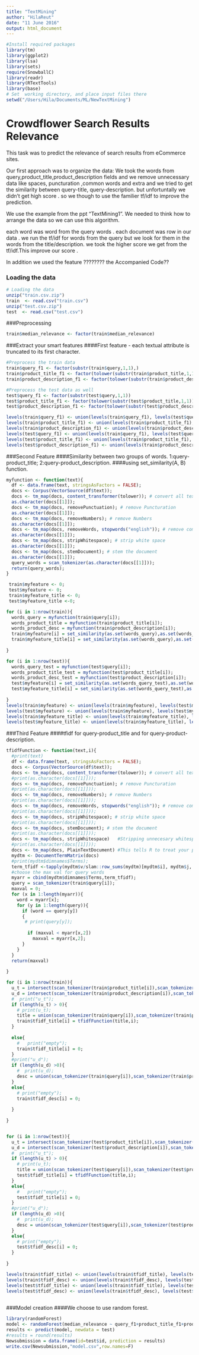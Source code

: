 ```yaml
---
title: "TextMining"
author: "HilaReut"
date: "11 June 2016"
output: html_document
---
```


```r
#Install required packages
library(tm)
library(ggplot2)
library(lsa)
library(sets)
require(SnowballC)
library(readr)
library(RTextTools)
library(base)
# Set  working directory, and place input files there
setwd("/Users/Hila/Documents/ML/NewTextMining")
```


<h1>Crowdflower Search Results Relevance</h1>

This task was to predict the relevance of search results from eCommerce sites.

Our first approach was to organize the data:
We took the words from query,product_title,product_description fields and we remove unnecessary data like spaces, puncturation ,common words and extra and we tried to get the similarity between query-title, query-description.
but unfortuntally we didn't get high score . so we though to use the familier tf/idf to improve the prediction.

We use the example from the ppt "TextMining1".
We needed to think how to arrange the data so we can use this algorithm.

each word was word from the query words .
each document was row in our data .
we run the tf/idf for words from the query but we look for them in the words from the title/description.
we took the higher score we get from the tf/idf.This improve our score .

In addition we used the feature ???????? the Accompanied Code??


<h3>Loading the data</h3>

```r
# Loading the data
unzip("train.csv.zip")
train  <- read.csv("train.csv")
unzip("test.csv.zip")
test  <- read.csv("test.csv")
```


###Preprocessing

```r
train$median_relevance <- factor(train$median_relevance)
```

###Extract your smart features
####First feature - each textual attribute is truncated to its first character.


```r
#Preprocess the train data
train$query_f1 <- factor(substr(train$query,1,1),)
train$product_title_f1 <- factor(tolower(substr(train$product_title,1,1)))
train$product_description_f1 <- factor(tolower(substr(train$product_description,1,1)))

#Preprocess the test data as well
test$query_f1 <- factor(substr(test$query,1,1))
test$product_title_f1 <- factor(tolower(substr(test$product_title,1,1)))
test$product_description_f1 <- factor(tolower(substr(test$product_description,1,1)))

levels(train$query_f1) <- union(levels(train$query_f1), levels(test$query_f1))
levels(train$product_title_f1) <- union(levels(train$product_title_f1), levels(test$product_title_f1))
levels(train$product_description_f1) <- union(levels(train$product_description_f1), levels(test$product_description_f1))
levels(test$query_f1) <- union(levels(train$query_f1), levels(test$query_f1))
levels(test$product_title_f1) <- union(levels(train$product_title_f1), levels(test$product_title_f1))
levels(test$product_description_f1) <- union(levels(train$product_description_f1), levels(test$product_description_f1))

```

###Second Feature
####Similarity between two groups of words. 1:query-product_title; 2:query-product_description.
####using set_similarity(A, B) function.

```r
myfunction <- function(text){
  df <- data.frame(text, stringsAsFactors = FALSE);
  docs <- Corpus(VectorSource(df$text));
  docs <- tm_map(docs, content_transformer(tolower)); # convert all text to lower case
  as.character(docs[[1]]);
  docs <- tm_map(docs, removePunctuation); # remove Puncturation
  as.character(docs[[1]]);
  docs <- tm_map(docs, removeNumbers); # remove Numbers
  as.character(docs[[1]]);
  docs <- tm_map(docs, removeWords, stopwords("english")); # remove common words
  as.character(docs[[1]]);
  docs <- tm_map(docs, stripWhitespace); # strip white space
  as.character(docs[[1]]);
  docs <- tm_map(docs, stemDocument); # stem the document
  as.character(docs[[1]]);
  query_words = scan_tokenizer(as.character(docs[[1]]));
  return(query_words);
}

 train$myfeature <- 0;
 test$myfeature <- 0;
 train$myfeature_title <- 0;
 test$myfeature_title <-0;

for (i in 1:nrow(train)){
  words_query = myfunction(train$query[i]);
  words_product_title = myfunction(train$product_title[i]);
  words_product_desc = myfunction(train$product_description[i]);
  train$myfeature[i] = set_similarity(as.set(words_query),as.set(words_product_desc));
  train$myfeature_title[i] = set_similarity(as.set(words_query),as.set(words_product_title));
  
}

for (i in 1:nrow(test)){
  words_query_test = myfunction(test$query[i]);
  words_product_title_test = myfunction(test$product_title[i]);
  words_product_desc_test = myfunction(test$product_description[i]);
  test$myfeature[i] = set_similarity(as.set(words_query_test),as.set(words_product_desc_test));
  test$myfeature_title[i] = set_similarity(as.set(words_query_test),as.set(words_product_title_test));
  
}
levels(train$myfeature) <- union(levels(train$myfeature), levels(test$myfeature))
levels(test$myfeature) <- union(levels(train$myfeature), levels(test$myfeature))
levels(train$myfeature_title) <- union(levels(train$myfeature_title), levels(test$myfeature_title))
levels(test$myfeature_title) <- union(levels(train$myfeature_title), levels(test$myfeature_title))

```


###Third Feature
####tfidf for query-product_title and for query-product-description.


```r

tfidfFunction <- function(text,i){
  #print(text)
  df <- data.frame(text, stringsAsFactors = FALSE);
  docs <- Corpus(VectorSource(df$text));
  docs <- tm_map(docs, content_transformer(tolower)); # convert all text to lower case
  #print(as.character(docs[[1]]));
  docs <- tm_map(docs, removePunctuation); # remove Puncturation
  #print(as.character(docs[[1]]));
  docs <- tm_map(docs, removeNumbers); # remove Numbers
  #print(as.character(docs[[1]]));
  docs <- tm_map(docs, removeWords, stopwords("english")); # remove common words
  #print(as.character(docs[[1]]));
  docs <- tm_map(docs, stripWhitespace); # strip white space
  #print(as.character(docs[[1]]));
  docs <- tm_map(docs, stemDocument); # stem the document
  #print(as.character(docs[[1]]));
  docs <- tm_map(docs, stripWhitespace)   #Stripping unnecesary whitespace from your documents
  #print(as.character(docs[[1]]));
  docs <- tm_map(docs, PlainTextDocument) #This tells R to treat your preprocessed documents as text documents.  
  mydtm <- DocumentTermMatrix(docs)   
  #print(mydtm$dimnames$Terms);
  term_tfidf <-tapply(mydtm$v/slam::row_sums(mydtm)[mydtm$i], mydtm$j, mean) * log2(nrow(train)/slam::col_sums(mydtm > 0));
  #choose the max val for query words
  myarr = cbind(mydtm$dimnames$Terms,term_tfidf);
  query = scan_tokenizer(train$query[i]);
  maxval = 0;
  for (x in 1:length(myarr)){
    word = myarr[x];
    for (y in 1:length(query)){
      if (word == query[y])
      {
       # print(query[y]);
        
        if (maxval < myarr[x,2])
          maxval = myarr[x,2];
      }
    }
  }
  return(maxval)
  
}

for (i in 1:nrow(train)){
  u_t = intersect(scan_tokenizer(train$product_title[i]),scan_tokenizer(train$query[i]));
  u_d = intersect(scan_tokenizer(train$product_description[i]),scan_tokenizer(train$query[i]));
  #  print("u_t");
  if (length(u_t) > 0){
    # print(u_t); 
    title = union(scan_tokenizer(train$query[i]),scan_tokenizer(train$product_title[i]));
    train$tfidf_title[i] = tfidfFunction(title,i);
  }
  
  else{
    #   print("empty");
    train$tfidf_title[i] = 0;
  }
  #print("u_d");
  if (length(u_d) >0){
    #  print(u_d); 
    desc = union(scan_tokenizer(train$query[i]),scan_tokenizer(train$product_description[i]));
  }
  else{
    # print("empty");
    train$tfidf_desc[i] = 0;
    
  }
  
}


for (i in 1:nrow(test)){
  u_t = intersect(scan_tokenizer(test$product_title[i]),scan_tokenizer(test$query[i]));
  u_d = intersect(scan_tokenizer(test$product_description[i]),scan_tokenizer(test$query[i]));
  #  print("u_t");
  if (length(u_t) > 0){
    # print(u_t); 
    title = union(scan_tokenizer(test$query[i]),scan_tokenizer(test$product_title[i]));
    test$tfidf_title[i] = tfidfFunction(title,i);
  }
  else{
    #   print("empty");
    test$tfidf_title[i] = 0;
  }
  #print("u_d");
  if (length(u_d) >0){
    #  print(u_d); 
    desc = union(scan_tokenizer(test$query[i]),scan_tokenizer(test$product_description[i]));
  }
  else{
    # print("empty");
    test$tfidf_desc[i] = 0;
  }
  
}

levels(train$tfidf_title) <- union(levels(train$tfidf_title), levels(test$tfidf_title))
levels(train$tfidf_desc) <- union(levels(train$tfidf_desc), levels(test$tfidf_desc))
levels(test$tfidf_title) <- union(levels(train$tfidf_title), levels(test$tfidf_title))
levels(test$tfidf_desc) <- union(levels(train$tfidf_desc), levels(test$tfidf_desc))
  


```
###Model creation
####We choose to use random forest.
```r

library(randomForest)
model <- randomForest(median_relevance ~ query_f1+product_title_f1+product_description_f1+myfeature+myfeature_title+tfidf_desc+tfidf_title, data=train, ntree=3)
results <- predict(model, newdata = test)
#results = round(results)
Newsubmission = data.frame(id=test$id, prediction = results)
write.csv(Newsubmission,"model.csv",row.names=F)  


```


